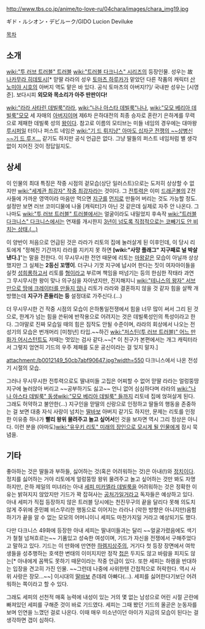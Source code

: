 http://www.tbs.co.jp/anime/to-love-ru/04chara/images/chara_img19.jpg

ギド・ルシオン・デビルーク/GIDO Lucion Deviluke

[[목차]]

== 소개 ==
[[wiki:"투 러브 트러블" 트러블]] [[wiki:"트러블 다크니스" 시리즈]]의 등장인물. 성우는 故 [[나카무라 히데토시]][* 맏딸 라라의 성우 [[토마츠 하루카]]가 맡았던 다른 작품의 캐릭터 [[산노미야 시호]]의 아버지 역도 맡은 바 있다. 공식 토마츠의 아버지!?]/ 국내판 성우는 [시영준]. 보다시피 '''외모와 목소리가 아주 딴판이다!'''

[[wiki:"라라 사타린 데빌룩"라라]], [[wiki:"나나 아스타 데빌룩"나나]], [[wiki:"모모 베리아 데빌룩"모모]] 세 자매의 [[아버지]]이며 제6차 은하대전의 최종 승자로 혼란기 은하계를 무력으로 제패한 데빌룩 성의 [[왕]]이다. 참고로 이름의 모티브는 미들 네임의 경우에는 대마왕 [[루시퍼]]일 터이나 퍼스트 네임은 [[wiki:"기 드 뤼지냥" 아마도 십자군 전쟁의 ~~상병신~~기 드 루ㅈ...]] 같기도 하지만 공식 언급은 없다. 그냥 딸들의 퍼스트 네임처럼 별 생각없이 지어진 것이 정답일지도.

== 상세 ==
이 인물의 최대 특징은 작중 시점의 겉모습(상단 일러스트)으로는 도저히 상상할 수 없지만 [[wiki:"세계관 최강자" 작중 최강자]]라는 것이다. 그 [[전투력]]은 이미 [[드래곤볼]]의 Z전사들에 가까운 영역이라 마음만 먹으면 [[지구]]를 [[먼지]]로 만들어 버리는 것도 가능할 정도. 설정만 보면 러브 코미디물에 나올 [캐릭터]가 아닌 것 같은데 실제로 자주 안 나온다. 그나마도 [[wiki:"투 러브 트러블" 트러블]]에서는 얼굴이라도 내밀었지 후속작 [[wiki:"트러블 다크니스" 다크니스]]에서는 연재를 개시한지 [[공기|3년이 넘도록 직접적으로는 코빼기도 안 비치는 상태.(…)]]

이 양반이 처음으로 언급된 것은 라라가 리토의 집에 눌러살게 된 이후인데, 이 당시 리토에게 "정해진 기간까지 라라를 지키지 못 하면 '''[wiki:"사망 플래그" 지구째로 널 박살낸다.]'''"는 말을 전한다. 이 무시무시한 전언 때문에 리토는 [[마왕]]같은 모습이 아닐까 상상했지만 그 실체는 '''2등신 꼬맹이'''. 더구나 기껏 지구에 납시어 한다는 짓이 여자아이들을 실컷 [[성희롱]]하고서 리토를 [[형]]이라고 부르며 책임을 떠넘기는 등의 한심한 작태라 과연 그 무시무시한 왕이 맞나 의구심을 자아냈지만, 진지해지니 [[wiki:"테니스의 왕자" 서브만으로 땅에 크레이터를 만들지 않나]] 리토가 라라와 결혼하지 않을 것 같자 힘을 살짝 개방했는데 '''지구가 흔들리는 등''' 설정대로 가주신다.(…)

더 무시무시한 건 작중 시점의 모습이 은하통일전쟁에서 힘을 너무 많이 써서 그리 된 것으로, 한계가 넘는 힘을 쓴뒤에 반작용으로 어려지는 것은 데빌룩성인의 특성이라고 한다. 그야말로 진짜 모습일 때의 힘은 짐작도 안될 수준이며, 라라의 회상에서 나오는 전성기의 모습은 번개머리 [미청년] 타입.~~하긴 [[wiki:"저스틴(투 러브 트러블)" 어느 만화가 어시스턴트]]도 저때는 멋있는 검사 같다.~~[* 이 친구가 본편에서는 개그 캐릭터라서 그렇지 엄연히 기드의 우주 제패를 도운 공신이라는 걸 잊지 말자.]

attachment:/b0012149_50cb7abf90647.jpg?width=550
다크니스에서 나온 전성기 시절의 모습.

그러나 무시무시한 전투력으로도 딸내미들 고집은 어찌할 수 없어 맏딸 라라는 얼렁뚱땅 지구에 눌러앉아 버리고 ~~공부하기도 싫고~~ 언니 없어 심심하다며 라라의 [[wiki:"나나 아스타 데빌룩" 동]]생[[wiki:"모모 베리아 데빌룩" 들]]까지 리토네 집에 얹혀살게 된다. 그래도 허약하고 불안한(…) 지구인을 맏딸의 신랑으로 인정하고 딸들의 행동을 존중하는 걸 보면 대충 자식 사랑이 넘치는 [[딸바보]] 아버지 같기도 하지만, 문제는 리토를 인정한 이유중 하나가 '''빨리 왕위 물려주고 놀고 싶어서'''인 것을 보자면 역시 그리 정상은 아니다. 이런 분을 (아마도)[[wiki:"유우키 리토" 미래의 장인으로 모시게 될 인물]]에게 잠시 묵념을.

== 기타 ==
좋아하는 것은 딸들과 부하들, 싫어하는 것(혹은 어려워하는 것)은 아내(!)와 [[정치]]이다. 정치를 싫어하는 거야 리토에게 얼렁뚱땅 왕위 물려주고 놀고 싶어하는 것만 봐도 자명하지만, 은하 제일의 미녀라는 아내 [[세피 미카엘라 데빌룩]]을 어려워하는 것은 정확한 이유는 밝혀지지 않았지만 기드가 꽉 잡혀사는 [[공처가]]일거라고 독자들은 예상하고 있다. 아내 세피가 직접 등장하지 않은 트러블 당시에는 천진무구의 끝을 달리다 못해 의도치 않게 주위에 준민폐 비스무리한 행동으로 이어지는 라라나 (악한 방향은 아니지만)음험하기가 끝을 알 수 없는 모모의 어머니이니 세피도 마찬가지일 거라고 예상되기도 했다.

다만 다크니스 49화에 등장한 아내 세피는 딸내미들과는 달리 ~~얼굴가렸음에도 색기가 철철 넘쳐흐르는~~ 기품있고 성숙한 여성이며, 기드가 자신을 전쟁에서 구해주었다고 말하고 있다. 기드는 이 만화에 만연한 [[하렘]]지상주의, 거기다 첫 등장 장면에서 여학생들을 성추행하는 호색한 변태의 이미지지만 정작 [[첩]]은 두지도 않고 바람을 피지도 않는[* 아내에게 꼼짝도 못하기 때문이라는 작중 언급이 있다. 또한 세피는 하렘을 반대하는 입장을 견고히 가진 인물. ~~그런데 나중에 사위한텐 간접적으로 허락한다. 역시 사위 사랑은 장모...~~] 이시대의 [[딸바보]] 츤데레 아빠다(...). 세피를 싫어한다기보단 어려워하는 쪽이라고 할 수 있다.

그래도 세피의 선천적 매혹 능력에 내성이 있는 거의 몇 없는 남성으로 어린 시절 곤란에 빠져있던 세피를 구해준 것이 바로 기드였다. 세피는 그때 봤던 기드의 올곧은 눈동자를 보며 인연을 느꼈던 걸로 나온다. 이때 매우 미소년이던 아이가 지금의 모습이 된다는 걸 생각하면 갭이 심하다.
